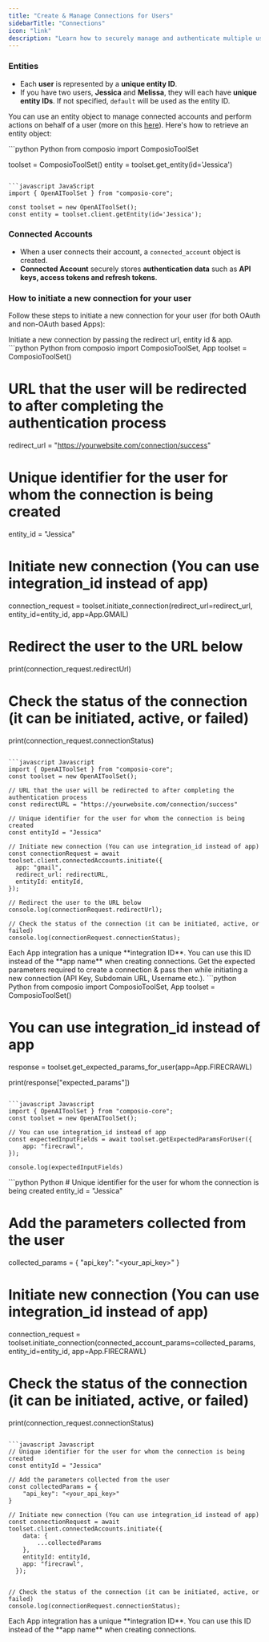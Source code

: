 ```yaml
---
title: "Create & Manage Connections for Users"
sidebarTitle: "Connections"
icon: "link"
description: "Learn how to securely manage and authenticate multiple user connections"
---
```


### Entities

- Each **user** is represented by a **unique entity ID**.
- If you have two users, **Jessica** and **Melissa**, they will each have **unique entity IDs**.
<Info>If not specified, `default` will be used as the entity ID.</Info>

You can use an entity object to manage connected accounts and perform actions on behalf of a user (more on this [here](/patterns/tools/use-tools/action-guide-without-agents#how-can-i-use-tools-for-a-specific-user)). Here's how to retrieve an entity object:

<CodeGroup>
```python Python
from composio import ComposioToolSet

toolset = ComposioToolSet()
entity = toolset.get_entity(id='Jessica')
```

```javascript JavaScript
import { OpenAIToolSet } from "composio-core";

const toolset = new OpenAIToolSet();
const entity = toolset.client.getEntity(id='Jessica');
```
</CodeGroup>

### Connected Accounts
- When a user connects their account, a `connected_account` object is created. 
- **Connected Account** securely stores **authentication data** such as **API keys, access tokens and refresh tokens**.

### How to initiate a new connection for your user
Follow these steps to initiate a new connection for your user (for both OAuth and non-OAuth based Apps):

<Tabs>
<Tab title="OAuth-Based Apps">
Initiate a new connection by passing the redirect url, entity id & app.
<CodeGroup>
```python Python
from composio import ComposioToolSet, App 
toolset = ComposioToolSet()

# URL that the user will be redirected to after completing the authentication process
redirect_url = "https://yourwebsite.com/connection/success"

# Unique identifier for the user for whom the connection is being created
entity_id = "Jessica" 

# Initiate new connection (You can use integration_id instead of app)
connection_request = toolset.initiate_connection(redirect_url=redirect_url, entity_id=entity_id, app=App.GMAIL)

# Redirect the user to the URL below
print(connection_request.redirectUrl)

# Check the status of the connection (it can be initiated, active, or failed)
print(connection_request.connectionStatus)
```

```javascript Javascript
import { OpenAIToolSet } from "composio-core";
const toolset = new OpenAIToolSet();

// URL that the user will be redirected to after completing the authentication process
const redirectURL = "https://yourwebsite.com/connection/success"

// Unique identifier for the user for whom the connection is being created
const entityId = "Jessica" 

// Initiate new connection (You can use integration_id instead of app)
const connectionRequest = await toolset.client.connectedAccounts.initiate({
  app: "gmail",
  redirect_url: redirectURL,
  entityId: entityId,
});

// Redirect the user to the URL below
console.log(connectionRequest.redirectUrl);

// Check the status of the connection (it can be initiated, active, or failed)
console.log(connectionRequest.connectionStatus);
```
</CodeGroup>
<Tip>Each App integration has a unique **integration ID**. You can use this ID instead of the **app name** when creating connections.</Tip>
</Tab>
<Tab title="Non OAuth-Based Apps">
Get the expected parameters required to create a connection & pass then while initiating a new connection (API Key, Subdomain URL, Username etc.).
<Steps>
<Step title="Collect parameters required to create a connection">
<CodeGroup>
```python Python
from composio import ComposioToolSet, App
toolset = ComposioToolSet()

# You can use integration_id instead of app
response = toolset.get_expected_params_for_user(app=App.FIRECRAWL) 

print(response["expected_params"])
```

```javascript Javascript
import { OpenAIToolSet } from "composio-core";
const toolset = new OpenAIToolSet();

// You can use integration_id instead of app
const expectedInputFields = await toolset.getExpectedParamsForUser({
    app: "firecrawl",
});

console.log(expectedInputFields)
```
</CodeGroup>
</Step>

<Step title="Initiate a new connection">
<CodeGroup>
```python Python
# Unique identifier for the user for whom the connection is being created
entity_id = "Jessica"

# Add the parameters collected from the user
collected_params = {
    "api_key": "<your_api_key>"
}

# Initiate new connection (You can use integration_id instead of app)
connection_request = toolset.initiate_connection(connected_account_params=collected_params, entity_id=entity_id, app=App.FIRECRAWL)

# Check the status of the connection (it can be initiated, active, or failed)
print(connection_request.connectionStatus)
```

```javascript Javascript
// Unique identifier for the user for whom the connection is being created
const entityId = "Jessica" 

// Add the parameters collected from the user
const collectedParams = {
    "api_key": "<your_api_key>"
}

// Initiate new connection (You can use integration_id instead of app)
const connectionRequest = await toolset.client.connectedAccounts.initiate({
    data: {
        ...collectedParams
    },
    entityId: entityId,
    app: "firecrawl",
  });


// Check the status of the connection (it can be initiated, active, or failed)
console.log(connectionRequest.connectionStatus);
```
</CodeGroup>
</Step>
</Steps>
<Tip>Each App integration has a unique **integration ID**. You can use this ID instead of the **app name** when creating connections.</Tip>
</Tab>
</Tabs>